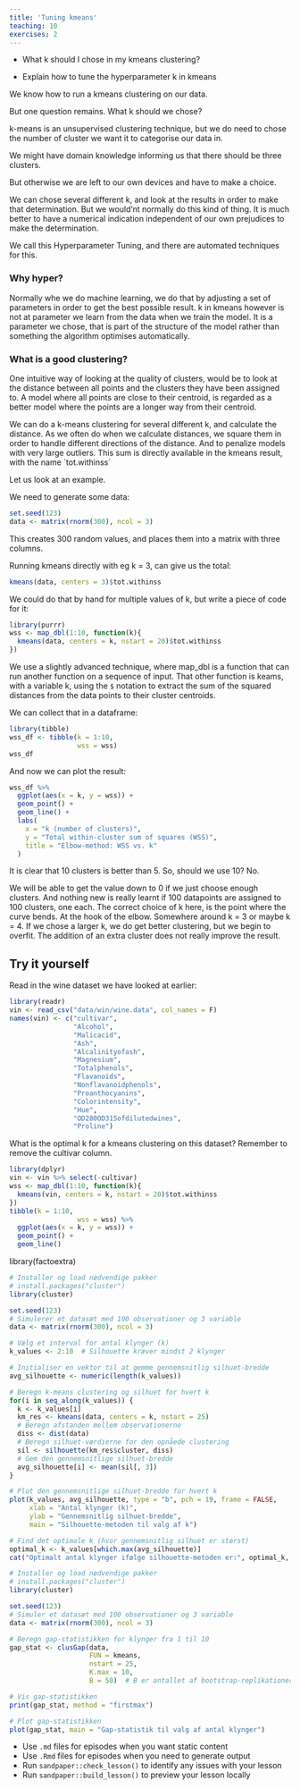 ```yaml
---
title: 'Tuning kmeans'
teaching: 10
exercises: 2
---
```


:::::::::::::::::::::::::::::::::::::: questions 

- What k should I chose in my kmeans clustering?

::::::::::::::::::::::::::::::::::::::::::::::::

::::::::::::::::::::::::::::::::::::: objectives

- Explain how to tune the hyperparameter k in kmeans


::::::::::::::::::::::::::::::::::::::::::::::::


We know how to run a kmeans clustering on our data.

But one question remains. What k should we chose? 

k-means is an unsupervised clustering technique, but we do need to chose the 
number of cluster we want it to categorise our data in.

We might have domain knowledge informing us that there should be three clusters.

But otherwise we are left to our own devices and have to make a choice. 

We can chose several different k, and look at the results in order to make 
that determination. But we would'nt normally do this kind of thing. It is
much better to have a numerical indication independent of our own prejudices
to make the determination.

We call this Hyperparameter Tuning, and there are automated techniques for this.

:::: callout

### Why hyper?

Normally whe we do machine learning, we do that by adjusting a set of parameters
in order to get the best possible result. k in kmeans however is not at parameter
we learn from the data when we train the model. It is a parameter we chose, 
that is part of the structure of the model rather than something the algorithm 
optimises automatically.

::::

### What is a good clustering?

One intuitive way of looking at the quality of clusters, would be to look at 
the distance between all points and the clusters they have been assigned 
to. A model where all points are close to their centroid, is regarded as a better
model where the points are a longer way from their centroid.

We can do a k-means clustering for several different k, and calculate the 
distance. As we often do when we calculate distances, we square them in order
to handle different directions of the distance. And to penalize models with
very large outliers. This sum is directly available in the kmeans result, with
the name `tot.withinss´

Let us look at an example.

We need to generate some data:

```r
set.seed(123)
data <- matrix(rnorm(300), ncol = 3)
```

This creates 300 random values, and places them into a matrix with three columns.

Running kmeans directly with eg k = 3, can give us the total:

```r
kmeans(data, centers = 3)$tot.withinss
```

We could do that by hand for multiple values of k, but write a piece of code for it:

```r
library(purrr)
wss <- map_dbl(1:10, function(k){
  kmeans(data, centers = k, nstart = 20)$tot.withinss
})
```

We use a slightly advanced technique, where map_dbl is a function that can
run another function on a sequence of input. That other function is keams, with
a variable k, using the `$` notation to extract the sum of the squared distances
from the data points to their cluster centroids.

We can collect that in a dataframe:

```r
library(tibble)
wss_df <- tibble(k = 1:10,
                 wss = wss)
wss_df
```

And now we can plot the result:

```r
wss_df %>%
  ggplot(aes(x = k, y = wss)) +
  geom_point() +
  geom_line() +
  labs(
    x = "k (number of clusters)",
    y = "Total within-cluster sum of squares (WSS)",
    title = "Elbow-method: WSS vs. k"
  ) 

```
It is clear that 10 clusters is better than 5. So, should we use 10? No.

We will be able to get the value down to 0 if we just choose enough clusters. 
And nothing new is really learnt if 100 datapoints are assigned to 100 clusters,
one each. The correct choice of k here, is the point where the curve bends. At 
the hook of the elbow. Somewhere around k = 3 or maybe k = 4. If we chose a larger
k, we do get better clustering, but we begin to overfit. The addition of an
extra cluster does not really improve the result.

:::: challenge
## Try it yourself

Read in the wine dataset we have looked at earlier:
```r
library(readr)
vin <- read_csv("data/win/wine.data", col_names = F)
names(vin) <- c("cultivar",
                "Alcohol",
                "Malicacid",
                "Ash",
                "Alcalinityofash",
                "Magnesium",
                "Totalphenols",
                "Flavanoids",
                "Nonflavanoidphenols",
                "Proanthocyanins",
                "Colorintensity",
                "Hue",
                "OD280OD315ofdilutedwines",
                "Proline")
```

What is the optimal k for a kmeans clustering on this dataset? Remember to 
remove the cultivar column. 

:::: solution
```r
library(dplyr)
vin <- vin %>% select(-cultivar)
wss <- map_dbl(1:10, function(k){
  kmeans(vin, centers = k, nstart = 20)$tot.withinss
})
tibble(k = 1:10,
                 wss = wss) %>%
  ggplot(aes(x = k, y = wss)) +
  geom_point() +
  geom_line()


```

::::

::::


library(factoextra)

```r
# Installer og load nødvendige pakker
# install.packages("cluster")
library(cluster)

set.seed(123)
# Simulerer et datasæt med 100 observationer og 3 variable
data <- matrix(rnorm(300), ncol = 3)

# Vælg et interval for antal klynger (k)
k_values <- 2:10  # Silhouette kræver mindst 2 klynger

# Initialiser en vektor til at gemme gennemsnitlig silhuet-bredde
avg_silhouette <- numeric(length(k_values))

# Beregn k-means clustering og silhuet for hvert k
for(i in seq_along(k_values)) {
  k <- k_values[i]
  km_res <- kmeans(data, centers = k, nstart = 25)
  # Beregn afstanden mellem observationerne
  diss <- dist(data)
  # Beregn silhuet-værdierne for den opnåede clustering
  sil <- silhouette(km_res$cluster, diss)
  # Gem den gennemsnitlige silhuet-bredde
  avg_silhouette[i] <- mean(sil[, 3])
}

# Plot den gennemsnitlige silhuet-bredde for hvert k
plot(k_values, avg_silhouette, type = "b", pch = 19, frame = FALSE,
     xlab = "Antal klynger (k)",
     ylab = "Gennemsnitlig silhuet-bredde",
     main = "Silhouette-metoden til valg af k")

# Find det optimale k (hvor gennemsnitlig silhuet er størst)
optimal_k <- k_values[which.max(avg_silhouette)]
cat("Optimalt antal klynger ifølge silhouette-metoden er:", optimal_k, "\n")

```
```r
# Installer og load nødvendige pakker
# install.packages("cluster")
library(cluster)

set.seed(123)
# Simuler et datasæt med 100 observationer og 3 variable
data <- matrix(rnorm(300), ncol = 3)

# Beregn gap-statistikken for klynger fra 1 til 10
gap_stat <- clusGap(data,
                    FUN = kmeans,
                    nstart = 25,
                    K.max = 10,
                    B = 50)  # B er antallet af bootstrap-replikationer

# Vis gap-statistikken
print(gap_stat, method = "firstmax")

# Plot gap-statistikken
plot(gap_stat, main = "Gap-statistik til valg af antal klynger")

```


::::::::::::::::::::::::::::::::::::: keypoints 

- Use `.md` files for episodes when you want static content
- Use `.Rmd` files for episodes when you need to generate output
- Run `sandpaper::check_lesson()` to identify any issues with your lesson
- Run `sandpaper::build_lesson()` to preview your lesson locally

::::::::::::::::::::::::::::::::::::::::::::::::

